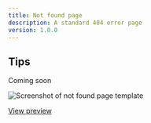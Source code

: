 ```yaml
---
title: Not found page
description: A standard 404 error page
version: 1.0.0
---
```


## Tips

Coming soon

![Screenshot of not found page template](/agds-next/img/templates/not-found.png)

[View preview](https://steelthreads.github.io/agds-next/example-site/form-sign-in)
